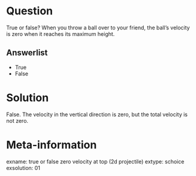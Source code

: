 Question
========
True or false? When you throw a ball over to your friend, the ball's velocity is zero when it reaches its maximum height.

Answerlist
----------
* True
* False

Solution
========
False. The velocity in the vertical direction is zero, but the total velocity is not zero.

Meta-information
================
exname: true or false zero velocity at top (2d projectile)
extype: schoice
exsolution: 01
